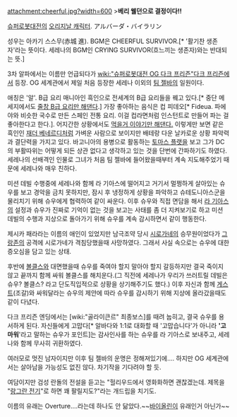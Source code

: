 attachment:cheerful.jpg?width=600
>'''베리 웰던으로 결정이다!!'''

[[슈퍼로봇대전]]의 [[오리지날 캐릭터]]. アルバーダ・バイラリン

성우는 아카기 스스무(赤城 進). BGM은 CHEERFUL SURVIVOR.[* '활기찬 생존자'라는 뜻이다. 세레나의 BGM인 CRYING SURVIVOR(흐느끼는 생존자)와는 반대되는 뜻.]

3차 알파에서는 이름만 언급되다가 [[wiki:"슈퍼로봇대전 OG 다크 프리즌"다크 프리즌]]에서 등장. OG 세계관에서 제일 처음 등장한 세레나 이외의 [[팀 젤바]]의 일원이다. 

애칭은 '알'. B급 요리 매니아인 흑인으로 전세계의 B급 요리들을 꿰고 있다.[* 중단 메세지에서도 [http://bbs1.ruliweb.daum.net/gaia/do/ruliweb/family/2404/read?articleId=6453060&bbsId=G001&itemGroupId=309&pageIndex=2 줄창 B급 요리만 해댄다].] 가장 좋아하는 음식은 컵 피데오[* Fideua. 파에야와 비슷한 국수로 만든 스페인 전통 요리. 이걸 컵라면처럼 인스턴트로 만들어 파는 걸 좋아한다고 한다.]. 어지간한 상황에서도 [http://bbs1.ruliweb.daum.net/gaia/do/ruliweb/family/2404/read?articleId=6451827&bbsId=G001&itemGroupId=309&pageIndex=2 먹을거 이야기만 해댄다.] 이렇게만 보면 같은 흑인인 [[재더 베네르디]]처럼 가벼운 사람으로 보이지만 배테랑 다운 날카로운 상황 파악력과 결단력을 가지고 있다. 바고니아의 용병으로 활동하는 [[토마스 플랫]]을 보고 그가 DC의 부활따위는 어떻게 되든 상관 없다고 생각하고 있는 것을 단번에 간파하기도 하였다. 세레나의 선배격인 인물로 그녀가 처음 팀 젤바에 들어왔을때부터 계속 지도해주었기 때문에 세레나와 매우 친하다.

미션 데빌 수행중에 세레나와 함께 라 기아스에 떨어지고 거기서 멀쩡하게 살아있는 슈우를 보고 경악을 금치 못하지만, 잠시 후 냉정하게 상황을 파악하고 슈테도니아스군을 물리치기 위해 슈우에게 협력하여 같이 싸운다. 이후 슈우와 직접 면담을 해서 [[라 기아스]]의 설정과 슈우가 진짜로 기억이 없는 것을 보고는 사태를 좀 더 지켜보기로 하고 미션 데빌의 수행과 지상으로 돌아가기 위해 슈우를 계속 감시하면서 같이 행동한다.

제시카 패라라는 이름의 애인이 있었지만 남극조약 당시 [[시로가네]]의 승무원이었다가 [[그랑존]]의 공격에 시로가네가 격침당했을때 사망하였다. 그래서 사실 속으로는 슈우에 대한 증오심을 담고 있는 상태.

후반에 [[볼클스]]와 대면했을때 슈우를 죽여야 할지 말아야 할지 갈등하지만 결국 죽이지 않고 끝까지 함께 싸워 볼클스를 해치운다.(그 직전에 세레나가 우리가 쓰러트릴 데빌은 슈우? 볼클스? 라고 단도직입적으로 상황을 상기해주기도 했다.) 이후 자신과 함께 [[게스트]](조갈)와 싸워달라는 슈우의 제안에 따라 슈우를 감시하기 위해 지상에 올라갔을때도 같이 다녔다.

다크 프리즌 엔딩에서는 [wiki:"골라이큰르" 최종보스]를 때려 눕히고, 결국 슈우를 용서하게 된다. 자신들에게 고맙다[* 알바다와 1:1로 대화할 때 '고맙습니다'가 아니라 ''''고마워''''라고 말하는 슈우가 포인트]는 감사인사를 하는 슈우를 라 기아스로 보내주고, 세레나와 함께 무사히 귀환하였다.

여러모로 멋진 남자이지만 이후 팀 젤바의 운명은 정해져있기에.... 하지만 OG 세계관에서는 살아남을 가능성도 없진 않다. 차기작을 기다려야 할 듯.

여담이지만 검성 란돌의 전설을 듣고는 "헐리우드에서 영화화하면 괜찮겠는데. 제목을 "[[랑그란 전기]]"로 하면 꽤 팔릴지도?"라는 개드립을 치기도.

이름의 유래는 Overture....라는데 하나도 안 닮았다.~~[[바이올린]]이 유래인거 아닌가~~
